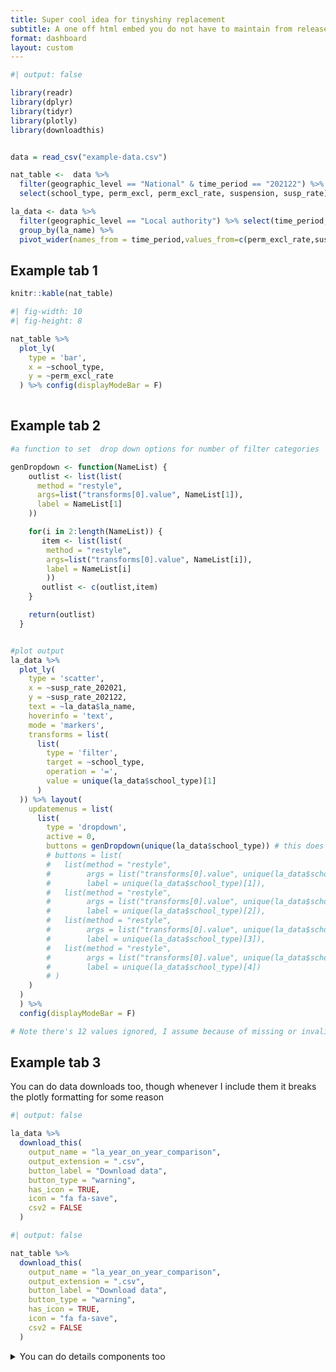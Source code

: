 ```yaml
---
title: Super cool idea for tinyshiny replacement
subtitle: A one off html embed you do not have to maintain from release to release
format: dashboard
layout: custom
---
```



```r
#| output: false

library(readr)
library(dplyr)
library(tidyr)
library(plotly) 
library(downloadthis)


data = read_csv("example-data.csv")  

nat_table <-  data %>% 
  filter(geographic_level == "National" & time_period == "202122") %>% 
  select(school_type, perm_excl, perm_excl_rate, suspension, susp_rate)

la_data <- data %>% 
  filter(geographic_level == "Local authority") %>% select(time_period, la_name, school_type, perm_excl_rate, susp_rate) %>% 
  group_by(la_name) %>% 
  pivot_wider(names_from = time_period,values_from=c(perm_excl_rate,susp_rate))

```


::: {.panel-tabset}

## Example tab 1


::: {layout="[ [2,3], [1] ]"}

```r
  
knitr::kable(nat_table)

```


```r
#| fig-width: 10
#| fig-height: 8

nat_table %>%
  plot_ly(
    type = 'bar',
    x = ~school_type,
    y = ~perm_excl_rate
  ) %>% config(displayModeBar = F)
    
```



:::

## Example tab 2



```r
#a function to set  drop down options for number of filter categories

genDropdown <- function(NameList) {
    outlist <- list(list(
      method = "restyle",
      args=list("transforms[0].value", NameList[1]),
      label = NameList[1]
    ))

    for(i in 2:length(NameList)) {
       item <- list(list(
        method = "restyle",
        args=list("transforms[0].value", NameList[i]),
        label = NameList[i]
        ))
       outlist <- c(outlist,item)
    }

    return(outlist)
  }


#plot output
la_data %>%
  plot_ly(
    type = 'scatter', 
    x = ~susp_rate_202021, 
    y = ~susp_rate_202122,
    text = ~la_data$la_name,
    hoverinfo = 'text',
    mode = 'markers', 
    transforms = list(
      list(
        type = 'filter',
        target = ~school_type,
        operation = '=',
        value = unique(la_data$school_type)[1]
      )
  )) %>% layout(
    updatemenus = list(
      list(
        type = 'dropdown',
        active = 0,
        buttons = genDropdown(unique(la_data$school_type)) # this does it via generic function, commented bit below shows longer way
        # buttons = list(
        #   list(method = "restyle",
        #        args = list("transforms[0].value", unique(la_data$school_type)[1]),
        #        label = unique(la_data$school_type)[1]),
        #   list(method = "restyle",
        #        args = list("transforms[0].value", unique(la_data$school_type)[2]),
        #        label = unique(la_data$school_type)[2]),
        #   list(method = "restyle",
        #        args = list("transforms[0].value", unique(la_data$school_type)[3]),
        #        label = unique(la_data$school_type)[3]),
        #   list(method = "restyle",
        #        args = list("transforms[0].value", unique(la_data$school_type)[4]),
        #        label = unique(la_data$school_type)[4])
        # )
    )
  )
  ) %>% 
  config(displayModeBar = F)

# Note there's 12 values ignored, I assume because of missing or invalid data
```

## Example tab 3

You can do data downloads too, though whenever I include them it breaks the plotly formatting for some reason

```r
#| output: false

la_data %>%
  download_this(
    output_name = "la_year_on_year_comparison",
    output_extension = ".csv",
    button_label = "Download data",
    button_type = "warning",
    has_icon = TRUE,
    icon = "fa fa-save",
    csv2 = FALSE
  )

```
  
```r
#| output: false

nat_table %>%
  download_this(
    output_name = "la_year_on_year_comparison",
    output_extension = ".csv",
    button_label = "Download data",
    button_type = "warning",
    has_icon = TRUE,
    icon = "fa fa-save",
    csv2 = FALSE
  )

```





<details>
<summary>You can do details components too</summary>
contents
</details>

:::

